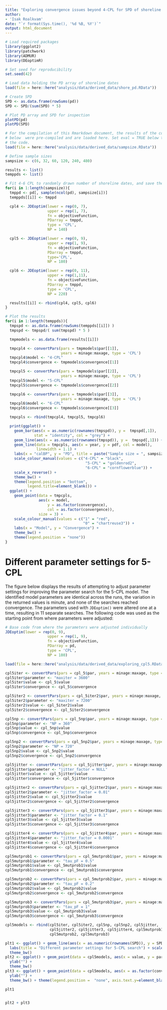 ```yaml
---
title: "Exploring convergence issues beyond 4-CPL for SPD of shoreline dates"
author: 
- 'Isak Roalkvam'
date: "`r format(Sys.time(), '%d %B, %Y')`"
output: html_document
---
```


```r
# Load required packages
library(ggplot2)
library(patchwork)
library(ADMUR)
library(DEoptimR)

# Set seed for reproducibility
set.seed(42)
```

```r
# Load data holding the PD array of shoreline dates
load(file = here::here("analysis/data/derived_data/shore_pd.RData"))

# Create SPD
SPD <- as.data.frame(rowSums(pd))
SPD <- SPD/(sum(SPD) * 5)

# Plot PD array and SPD for inspection
plotPD(pd)
plotPD(SPD)
```

```r
# For the compilation of this Rmarkdown document, the results of the code chunk 
# below  were pre-compiled and are loaded here. Set eval = TRUE below to re-run
# the code.
load(file = here::here("analysis/data/derived_data/sampsize.RData"))

```


```r

# Define sample sizes
sampsize <- c(6, 32, 60, 120, 240, 480)

results <- list()
temppds <- list()

# Fit 4-6 CPL to randomly drawn number of shoreline dates, and save the results
for(i in 1:length(sampsize)){
  tmppd <- pd[, sample(ncol(pd), sampsize[i])]
  temppds[[i]] <- tmppd

  cpl4 <- JDEoptim(lower = rep(0, 7),
                   upper = rep(1, 7),
                   fn = objectiveFunction,
                   PDarray = tmppd,
                   type = 'CPL',
                   NP = 140)

  cpl5 <- JDEoptim(lower = rep(0, 9),
                   upper = rep(1, 9),
                   fn = objectiveFunction,
                   PDarray = tmppd,
                   type='CPL',
                   NP = 180)

  cpl6 <- JDEoptim(lower = rep(0, 11),
                   upper = rep(1,11),
                   fn = objectiveFunction,
                   PDarray = tmppd,
                   type = 'CPL',
                   NP = 220)

  results[[i]] <- rbind(cpl4, cpl5, cpl6)
}
```

```r
# Plot the results
for(i in 1:length(temppds)){
  tmpspd <- as.data.frame(rowSums(temppds[[i]]) )
  tmpspd <- tmpspd/( sum(tmpspd) * 5 )

  tmpmodels <- as.data.frame(results[[i]])

  tmpcpl4 <- convertPars(pars = tmpmodels$par[[1]],
                         years = minage:maxage, type = 'CPL')
  tmpcpl4$model <- "4-CPL"
  tmpcpl4$convergence <- tmpmodels$convergence[[1]]

  tmpcpl5 <- convertPars(pars = tmpmodels$par[[2]],
                         years = minage:maxage, type = 'CPL')
  tmpcpl5$model <- "5-CPL"
  tmpcpl5$convergence <- tmpmodels$convergence[[2]]

  tmpcpl6 <- convertPars(pars = tmpmodels$par[[3]],
                         years = minage:maxage, type = 'CPL')
  tmpcpl6$model <- "6-CPL"
  tmpcpl6$convergence <- tmpmodels$convergence[[3]]

  tmpcpls <- rbind(tmpcpl4, tmpcpl5, tmpcpl6)

  print(ggplot() +
    geom_bar(aes(x = as.numeric(rownames(tmpspd)), y =  tmpspd[,1]), 
             stat = "identity", col = "grey") +
    geom_line(aes(x = as.numeric(rownames(tmpspd)), y =  tmpspd[,1])) +
    geom_line(data = tmpcpls, aes(x = year, y = pdf, col = model),
              linewidth = 1.1) +
    labs(x = "calBP", y = "PD", title = paste("Sample size = ", sampsize[i])) +
    scale_colour_manual(values = c("4-CPL" = "black",
                                    "5-CPL" = "goldenrod2",
                                    "6-CPL" = "cornflowerblue")) +
    scale_x_reverse() +
    theme_bw() +
    theme(legend.position = "bottom",
          legend.title=element_blank()) +
  ggplot() +
    geom_point(data = tmpcpls,
               aes(x = model,
                   y = as.factor(convergence),
                   col = as.factor(convergence)),
               size = 3) +
    scale_colour_manual(values = c("1" = "red",
                                   "0" = "chartreuse3")) +
    labs(x = "Model", y = "Convergence") +
    theme_bw() +
    theme(legend.position = "none"))
}
```

# Different parameter settings for 5-CPL

The figure below displays the results of attempting to adjust parameter settings for improving the parameter search for the 5-CPL model. The identified model parameters are identical across the runs, the variation in the returned values is minute, and none of the searches reached convergence. The parameters used with `JDEoptim()` were altered one at a time, resulting in 11 separate searches. The following code was used as the starting point from where parameters were adjusted:
```r
# Base code from where the parameters were adjusted individually
JDEoptim(lower = rep(0, 9),
                   upper = rep(1, 9),
                   fn = objectiveFunction,
                   PDarray = pd,
                   type = 'CPL',
                   NP = 180)
```

```r

load(file = here::here("analysis/data/derived_data/exploring_cpl5.RData"))

cpl5iter <- convertPars(pars = cpl_5$par, years = minage:maxage, type = 'CPL')
cpl5iter$parameter <- "maxiter = 3600"
cpl5iter$value <- cpl_5$value
cpl5iter$convergence <- cpl_5$convergence

cpl5iter2 <- convertPars(pars = cpl_5iter2$par, years = minage:maxage, type = 'CPL')
cpl5iter2$parameter <- "maxiter = 7200"
cpl5iter2$value <- cpl_5iter2$value
cpl5iter2$convergence <- cpl_5iter2$convergence

cpl5np <- convertPars(pars = cpl_5np$par, years = minage:maxage, type = 'CPL')
cpl5np$parameter <- "NP = 360"
cpl5np$value <- cpl_5np$value
cpl5np$convergence <- cpl_5np$convergence

cpl5np2 <- convertPars(pars = cpl_5np2$par, years = minage:maxage, type = 'CPL')
cpl5np2$parameter <- "NP = 720"
cpl5np2$value <- cpl_5np2$value
cpl5np2$convergence <- cpl_5np2$convergence

cpl5jitter <- convertPars(pars = cpl_5jitter$par, years = minage:maxage, type = 'CPL')
cpl5jitter$parameter <- "jitter_factor = NULL"
cpl5jitter$value <- cpl_5jitter$value
cpl5jitter$convergence <- cpl_5jitter$convergence

cpl5jitter2 <- convertPars(pars = cpl_5jitter2$par, years = minage:maxage, type = 'CPL')
cpl5jitter2$parameter <- "jitter_factor = 0.01"
cpl5jitter2$value <- cpl_5jitter2$value
cpl5jitter2$convergence <- cpl_5jitter2$convergence

cpl5jitter3 <- convertPars(pars = cpl_5jitter3$par, years = minage:maxage, type = 'CPL')
cpl5jitter3$parameter <- "jitter_factor = 0.1"
cpl5jitter3$value <- cpl_5jitter3$value
cpl5jitter3$convergence <- cpl_5jitter3$convergence

cpl5jitter4 <- convertPars(pars = cpl_5jitter4$par, years = minage:maxage, type = 'CPL')
cpl5jitter4$parameter <- "jitter_factor = 0.0001"
cpl5jitter4$value <- cpl_5jitter4$value
cpl5jitter4$convergence <- cpl_5jitter4$convergence

cpl5mutprob1 <- convertPars(pars = cpl_5mutprob1$par, years = minage:maxage, type = 'CPL')
cpl5mutprob1$parameter <- "tau_pF = 0.5"
cpl5mutprob1$value <- cpl_5mutprob1$value
cpl5mutprob1$convergence <- cpl_5mutprob1$convergence

cpl5mutprob2 <- convertPars(pars = cpl_5mutprob2$par, years = minage:maxage, type = 'CPL')
cpl5mutprob2$parameter <- "tau_pF = 0.2"
cpl5mutprob2$value <- cpl_5mutprob2$value
cpl5mutprob2$convergence <- cpl_5mutprob2$convergence

cpl5mutprob3 <- convertPars(pars = cpl_5mutprob3$par, years = minage:maxage, type = 'CPL')
cpl5mutprob3$parameter <- "tau_pF = 1"
cpl5mutprob3$value <- cpl_5mutprob3$value
cpl5mutprob3$convergence <- cpl_5mutprob3$convergence

cpl5models <- rbind(cpl5iter, cpl5iter2, cpl5np, cpl5np2, cpl5jitter,
                    cpl5jitter2, cpl5jitter3, cpl5jitter4, cpl5mutprob1,
                    cpl5mutprob2, cpl5mutprob3)

plt1 <- ggplot() + geom_line(aes(x = as.numeric(rownames(SPD)), y = SPD[,1])) + geom_line(data = cpl5models, aes(x = year, y = pdf, col = parameter)) +
  labs(title = "Different parameter settings for 5-CPL search") + scale_x_reverse() +
  theme_bw()
plt2 <- ggplot() + geom_point(data = cpl5models, aes(x = value, y = parameter)) + geom_vline(xintercept = cpl_5$value, col = "red") +
  ylab("") +
  theme_bw()
plt3 <- ggplot() + geom_point(data = cpl5models, aes(x = as.factor(convergence), y = parameter, col = as.factor(convergence))) +
  ylab("") +
  theme_bw() + theme(legend.position =  "none", axis.text.y=element_blank(), axis.ticks.y=element_blank())

plt1 
  
```

```r
plt2 + plt3
```
